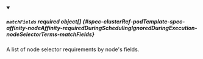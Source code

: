 


<details className="config-field" data-expandable="true" open>
<summary>

##### `matchFields` <span className="config-field-required" data-required="false">required</span> <span className="config-field-type">object[]</span> <span className="config-field-default"></span> <span className="config-field-enum"></span> {#spec-clusterRef-podTemplate-spec-affinity-nodeAffinity-requiredDuringSchedulingIgnoredDuringExecution-nodeSelectorTerms-matchFields}

A list of node selector requirements by node's fields.

</summary>

<PartialMatchFieldsreference />


</details>
